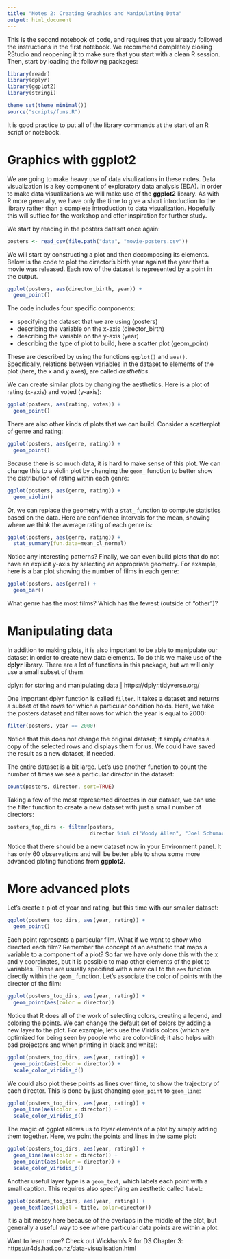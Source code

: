 ---
title: "Notes 2: Creating Graphics and Manipulating Data"
output: html_document
---

This is the second notebook of code, and requires that you already followed the instructions in the
first notebook. We recommend completely closing RStudio and reopening it to make sure that you start
with a clean R session. Then, start by loading the following packages:

```{r, message=FALSE}
library(readr)
library(dplyr)
library(ggplot2)
library(stringi)

theme_set(theme_minimal())
source("scripts/funs.R")
```

It is good practice to put all of the library commands at the start of an R script or notebook.

# Graphics with ggplot2

We are going to make heavy use of data visulizations in these notes. Data visualization is a key
component of exploratory data analysis (EDA). In order to make data visualizations we will make
use of the **ggplot2** library. As with R more generally, we have only the time to give a short
introduction to the library rather than a complete introduction to data visualization. Hopefully
this will suffice for the workshop and offer inspiration for further study.

We start by reading in the posters dataset once again:

```{r}
posters <- read_csv(file.path("data", "movie-posters.csv"))
```

We will start by constructing a plot and then decomposing its elements. Below is the
code to plot the director's birth year against the year that a movie was released. Each
row of the dataset is represented by a point in the output.

```{r, warning=FALSE}
ggplot(posters, aes(director_birth, year)) +
  geom_point()
```

The code includes four specific components:

- specifying the dataset that we are using (posters)
- describing the variable on the x-axis (director_birth)
- describing the variable on the y-axis (year)
- describing the type of plot to build, here a scatter plot (geom_point)

These are described by using the functions `ggplot()` and `aes()`. Specifically,
relations between variables in the dataset to elements of the plot (here, the x and y
axes), are called *aesthetics*.

We can create similar plots by changing the aesthetics. Here is a plot of rating (x-axis)
and voted (y-axis):

```{r, warning=FALSE}
ggplot(posters, aes(rating, votes)) +
  geom_point()
```

There are also other kinds of plots that we can build. Consider a scatterplot of genre
and rating:

```{r}
ggplot(posters, aes(genre, rating)) +
  geom_point()
```

Because there is so much data, it is hard to make sense of this plot. We can change this to a violin
plot by changing the `geom_` function to better show the distribution of rating within each genre:

```{r}
ggplot(posters, aes(genre, rating)) +
  geom_violin()
```

Or, we can replace the geometry with a `stat_` function to compute statistics based on the data. Here
are confidence intervals for the mean, showing where we think the average rating of each genre is:

```{r}
ggplot(posters, aes(genre, rating)) +
  stat_summary(fun.data=mean_cl_normal)
```

Notice any interesting patterns? Finally, we can even build plots that do not have an explicit
y-axis by selecting an appropriate geometry. For example, here is a bar plot showing the number
of films in each genre:

```{r}
ggplot(posters, aes(genre)) +
  geom_bar()
```

What genre has the most films? Which has the fewest (outside of "other")? 

# Manipulating data

In addition to making plots, it is also important to be able to manipulate our dataset in order to
create new data elements. To do this we make use of the **dplyr** library. There are a lot of functions in this package, but we will only use a small subset of them.

dplyr: for storing and manipulating data | https://dplyr.tidyverse.org/

One important dplyr function is called `filter`. It takes a dataset and returns a subset of the rows
for which a particular condition holds. Here, we take the posters dataset and filter rows for which
the year is equal to 2000:

```{r}
filter(posters, year == 2000)
```

Notice that this does not change the original dataset; it simply creates a copy of the selected rows and
displays them for us. We could have saved the result as a new dataset, if needed.

The entire dataset is a bit large. Let's use another function to count the number of times we see a particular
director in the dataset:

```{r}
count(posters, director, sort=TRUE)
```

Taking a few of the most represented directors in our dataset, we can use the filter function to create
a new dataset with just a small number of directors:

```{r}
posters_top_dirs <- filter(posters,
                           director %in% c("Woody Allen", "Joel Schumacher", "Steven Spielberg", "Clint Eastwood"))
```

Notice that there should be a new dataset now in your Environment panel. It has only 60 observations and
will be better able to show some more advanced ploting functions from **ggplot2**.

# More advanced plots

Let's create a plot of year and rating, but this time with our smaller dataset:

```{r}
ggplot(posters_top_dirs, aes(year, rating)) +
  geom_point()
```

Each point represents a particular film. What if we want to show who directed each film? Remember
the concept of an aesthetic that maps a variable to a component of a plot? So far we have only 
done this with the x and y coordinates, but it is possible to map other elements of the plot to
variables. These are usually specified with a new call to the `aes` function directly within the
`geom_` function. Let's associate the color of points with the director of the film:

```{r}
ggplot(posters_top_dirs, aes(year, rating)) +
  geom_point(aes(color = director))
```

Notice that R does all of the work of selecting colors, creating a legend, and coloring the
points. We can change the default set of colors by adding a new layer to the plot. For example,
let's use the Viridis colors (which are optimized for being seen by people who are color-blind;
it also helps with bad projectors and when printing in black and white):

```{r}
ggplot(posters_top_dirs, aes(year, rating)) +
  geom_point(aes(color = director)) +
  scale_color_viridis_d()
```

We could also plot these points as lines over time, to show the trajectory of each director.
This is done by just changing `geom_point` to `geom_line`:

```{r}
ggplot(posters_top_dirs, aes(year, rating)) +
  geom_line(aes(color = director)) +
  scale_color_viridis_d()
```

The magic of ggplot allows us to *layer* elements of a plot by simply adding them together.
Here, we point the points and lines in the same plot:

```{r}
ggplot(posters_top_dirs, aes(year, rating)) +
  geom_line(aes(color = director)) +
  geom_point(aes(color = director)) +
  scale_color_viridis_d()
```

Another useful layer type is a `geom_text`, which labels each point with a small
caption. This requires also specifying an aesthetic called `label`:

```{r}
ggplot(posters_top_dirs, aes(year, rating)) +
  geom_text(aes(label = title, color=director))
```

It is a bit messy here because of the overlaps in the middle of the plot, but generally a useful
way to see where particular data points are within a plot.

Want to learn more? Check out Wickham's R for DS Chapter 3: https://r4ds.had.co.nz/data-visualisation.html


